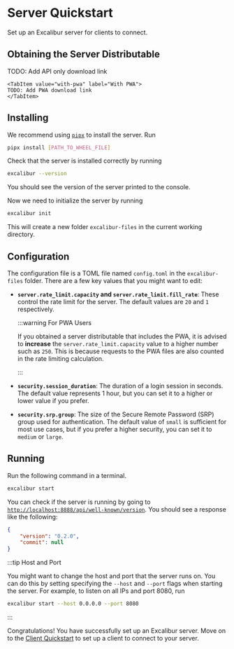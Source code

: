 
# Server Quickstart

Set up an Excalibur server for clients to connect.

## Obtaining the Server Distributable

<Tabs groupId="server-type">
    <TabItem value="api-only" label="API Only" default>
    TODO: Add API only download link
    </TabItem>
    
    <TabItem value="with-pwa" label="With PWA">
    TODO: Add PWA download link
    </TabItem>
</Tabs>

## Installing

We recommend using [`pipx`](https://pipx.pypa.io/stable/) to install the server. Run

```bash
pipx install [PATH_TO_WHEEL_FILE]
```

Check that the server is installed correctly by running

```bash
excalibur --version
```

You should see the version of the server printed to the console.

Now we need to initialize the server by running

```bash
excalibur init
```

This will create a new folder `excalibur-files` in the current working directory.

## Configuration

The configuration file is a TOML file named `config.toml` in the `excalibur-files` folder. There are a few key values that you might want to edit:
- **`server.rate_limit.capacity` and `server.rate_limit.fill_rate`**: These control the rate limit for the server. The default values are `20` and `1` respectively.

    :::warning For PWA Users

    If you obtained a server distributable that includes the PWA, it is advised to **increase** the `server.rate_limit.capacity` value to a higher number such as `250`. This is because requests to the PWA files are also counted in the rate limiting calculation.

    :::
- **`security.session_duration`**: The duration of a login session in seconds. The default value represents 1 hour, but you can set it to a higher or lower value if you prefer.
- **`security.srp.group`**: The size of the Secure Remote Password (SRP) group used for authentication. The default value of `small` is sufficient for most use cases, but if you prefer a higher security, you can set it to `medium` or `large`. 

## Running

Run the following command in a terminal.

```bash
excalibur start
```

You can check if the server is running by going to [`http://localhost:8888/api/well-known/version`](http://localhost:8888/api/well-known/version). You should see a response like the following:

```json
{
    "version": "0.2.0",
    "commit": null
}
```

:::tip Host and Port

You might want to change the host and port that the server runs on. You can do this by setting specifying the `--host` and `--port` flags when starting the server. For example, to listen on all IPs and port 8080, run

```bash
excalibur start --host 0.0.0.0 --port 8080
```

:::

Congratulations! You have successfully set up an Excalibur server. Move on to the [Client Quickstart](./02-client/index.mdx) to set up a client to connect to your server.
